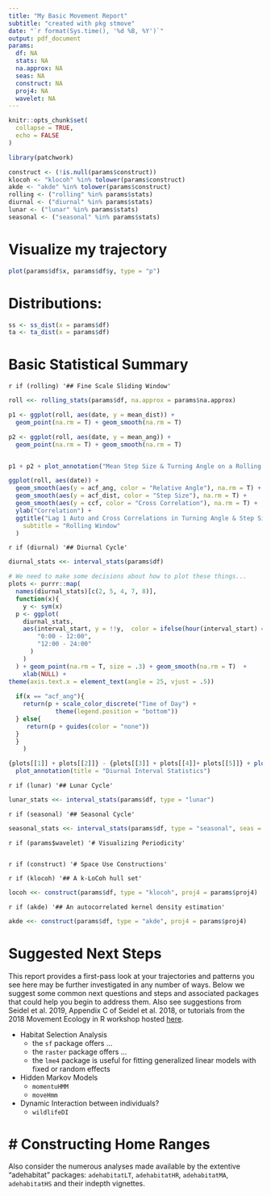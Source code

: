 ```yaml
---
title: "My Basic Movement Report"
subtitle: "created with pkg stmove" 
date: "`r format(Sys.time(), '%d %B, %Y')`"
output: pdf_document
params:
  df: NA
  stats: NA
  na.approx: NA
  seas: NA
  construct: NA
  proj4: NA
  wavelet: NA
---
```


```r
knitr::opts_chunk$set(
  collapse = TRUE,
  echo = FALSE
)

library(patchwork)

construct <- (!is.null(params$construct))
klocoh <- "klocoh" %in% tolower(params$construct)
akde <- "akde" %in% tolower(params$construct)
rolling <- ("rolling" %in% params$stats)
diurnal <- ("diurnal" %in% params$stats)
lunar <- ("lunar" %in% params$stats)
seasonal <- ("seasonal" %in% params$stats)
```

# Visualize my trajectory

```r
plot(params$df$x, params$df$y, type = "p")
```

# Distributions:

```r
ss <- ss_dist(x = params$df)
ta <- ta_dist(x = params$df)
```

# Basic Statistical Summary

`r if (rolling) '## Fine Scale Sliding Window'`

```r
roll <<- rolling_stats(params$df, na.approx = params$na.approx)

p1 <- ggplot(roll, aes(date, y = mean_dist)) +
  geom_point(na.rm = T) + geom_smooth(na.rm = T)

p2 <- ggplot(roll, aes(date, y = mean_ang)) +
  geom_point(na.rm = T) + geom_smooth(na.rm = T)


p1 + p2 + plot_annotation("Mean Step Size & Turning Angle on a Rolling Interval")

ggplot(roll, aes(date)) +
  geom_smooth(aes(y = acf_ang, color = "Relative Angle"), na.rm = T) +
  geom_smooth(aes(y = acf_dist, color = "Step Size"), na.rm = T) +
  geom_smooth(aes(y = ccf, color = "Cross Correlation"), na.rm = T) +
  ylab("Correlation") +
  ggtitle("Lag 1 Auto and Cross Correlations in Turning Angle & Step Size",
    subtitle = "Rolling Window"
  )
```

`r if (diurnal) '## Diurnal Cycle'`

```r
diurnal_stats <<- interval_stats(params$df)

# We need to make some decisions about how to plot these things...
plots <- purrr::map(
  names(diurnal_stats)[c(2, 5, 4, 7, 8)],
  function(x){
    y <- sym(x)
  p <- ggplot(
    diurnal_stats,
    aes(interval_start, y = !!y,  color = ifelse(hour(interval_start) == 0,
        "0:00 - 12:00",
        "12:00 - 24:00"
      )
    )
  ) + geom_point(na.rm = T, size = .3) + geom_smooth(na.rm = T)  +
    xlab(NULL) +
theme(axis.text.x = element_text(angle = 25, vjust = .5))
  
  if(x == "acf_ang"){
    return(p + scale_color_discrete("Time of Day") + 
             theme(legend.position = "bottom"))
  } else{
     return(p + guides(color = "none"))
  }
  }
    )

{plots[[1]] + plots[[2]]} - {plots[[3]] + plots[[4]]+ plots[[5]]} + plot_layout(nrow = 2) +
  plot_annotation(title = "Diurnal Interval Statistics")

```

`r if (lunar) '## Lunar Cycle'`

```r
lunar_stats <<- interval_stats(params$df, type = "lunar")
```

`r if (seasonal) '## Seasonal Cycle'`

```r
seasonal_stats <<- interval_stats(params$df, type = "seasonal", seas = params$seas)
```

`r if (params$wavelet) '# Visualizing Periodicity'`

```r

```

`r if (construct) '# Space Use Constructions'`

`r if (klocoh) '## A k-LoCoh hull set'`

```r
locoh <<- construct(params$df, type = "klocoh", proj4 = params$proj4)
```

`r if (akde) '## An autocorrelated kernel density estimation'`
```r
akde <<- construct(params$df, type = "akde", proj4 = params$proj4)
```

\newpage
# Suggested Next Steps

This report provides a first-pass look at your trajectories and patterns you see here
may be further investigated in any number of ways. Below we suggest some common 
next questions and steps and associated packages that could help you begin to address them. 
Also see suggestions from Seidel et al. 2019, Appendix C of Seidel et al. 2018,
or tutorials from the 2018 Movement Ecology in R workshop hosted [here](https://www.danaseidel.com/MovEco-R-Workshop/).

- Habitat Selection Analysis
    - the `sf` package offers ...
    - the `raster` package offers ...
    - the `lme4` package is useful for fitting generalized linear models with fixed or random effects
- Hidden Markov Models
    - `momentuHMM`
    - `moveHmm`
- Dynamic Interaction between individuals?
    - `wildlifeDI`

# Constructing Home Ranges
=======
Also consider the numerous analyses made available by the extentive "adehabitat" packages:
`adehabitatLT`, `adehabitatHR`, `adehabitatMA`, `adehabitatHS` and their indepth vignettes. 
